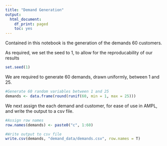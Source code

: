 ```yaml
---
title: "Demand Generation"
output:
  html_document:
    df_print: paged
    toc: yes
---
```


Contained in this notebook is the generation of the demands 60 customers.

As required, we set the seed to 1, to allow for the reproducability of our results

```r
set.seed(1)
```

We are required to generate 60 demands, drawn uniformly, between 1 and 25.

```r
#Generate 60 random variables between 1 and 25
demands <- data.frame(round(runif(60, min = 1, max = 25)))
```

We next assign the each demand and customer, for ease of use in AMPL, and write the output to a csv file.

```r
#Assign row names
row.names(demands) <- paste0("c", 1:60)

#Write output to csv file
write.csv(demands, "demand_data/demands.csv", row.names = T)
```

